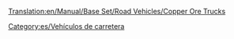 [[Translation:en/Manual/Base Set/Road Vehicles/Copper Ore Trucks]]

{{es/Vehículo de carretera|nombre    = Camión de Cobre MPS
  |imagen    = en/MPS Copper Ore Truck.png
  |precio    = 9.922 € (4.961 £)
  |velocidad = 48 km/h (30 mph)
  |coste     = 842 € (421 £)
  |diseño    = 1935
  |duración  = 15
  |capacidad = 22 toneladas de mineral de cobre
}}
{{es/Vehículo de carretera|nombre    = Camión de Cobre Uhl
  |imagen    = en/Uhl Copper Ore Truck.png
  |precio    = 11.480 € (5.740 £)
  |velocidad = 88 km/h (55 mph)
  |coste     = 1.574 € (787 £)
  |diseño    = 1977
  |duración  = 15
  |capacidad = 25 toneladas de mineral de cobre
}}
{{es/Vehículo de carretera|nombre    = Camión de Cobre Goss
  |imagen    = en/Goss Copper Ore Truck.png
  |precio    = 12.300 € (6.150 £)
  |velocidad = 112 km/h (70 mph)
  |coste     = 2.250 € (1.125 £)
  |diseño    = 2011
  |duración  = 15
  |capacidad = 27 toneladas de mineral de cobre
}}


[[Category:es/Vehículos de carretera]]
